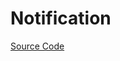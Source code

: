 
<Meta of={NotificationStories} />

# Notification

<Description of={Notification} />

[Source Code](https://github.com/Mezzanine-UI/mezzanine/blob/main/packages/react/src/Notification/Notification.tsx)

<ArgTypes of={Notification} />
